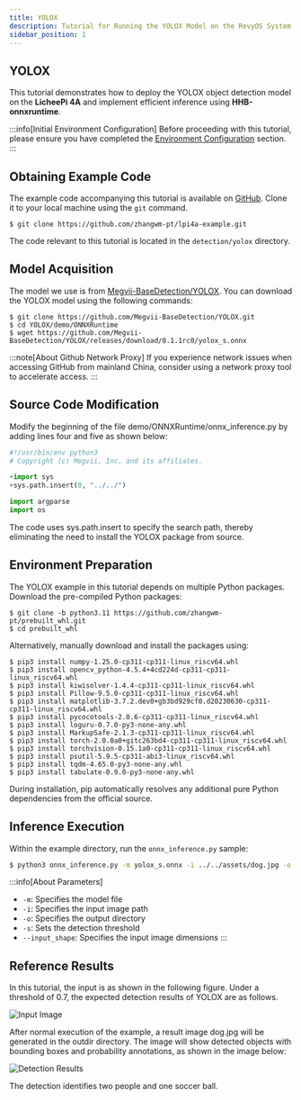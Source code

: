 ```yaml
---
title: YOLOX
description: Tutorial for Running the YOLOX Model on the RevyOS System
sidebar_position: 1
---
```




## YOLOX

This tutorial demonstrates how to deploy the YOLOX object detection model on the **LicheePi 4A** and implement efficient inference using **HHB-onnxruntime**.


:::info[Initial Environment Configuration]
Before proceeding with this tutorial, please ensure you have completed the [Environment Configuration](../../env) section.
:::

## Obtaining Example Code

The example code accompanying this tutorial is available on [GitHub](https://github.com/zhangwm-pt/lpi4a-example). Clone it to your local machine using the `git` command.

```shell-session
$ git clone https://github.com/zhangwm-pt/lpi4a-example.git
```
The code relevant to this tutorial is located in the `detection/yolox` directory.

## Model Acquisition

The model we use is from [Megvii-BaseDetection/YOLOX](https://github.com/Megvii-BaseDetection/YOLOX). You can download the YOLOX model using the following commands:

```shell-session
$ git clone https://github.com/Megvii-BaseDetection/YOLOX.git
$ cd YOLOX/demo/ONNXRuntime
$ wget https://github.com/Megvii-BaseDetection/YOLOX/releases/download/0.1.1rc0/yolox_s.onnx
```

:::note[About Github Network Proxy]
If you experience network issues when accessing GitHub from mainland China, consider using a network proxy tool to accelerate access.
:::

## Source Code Modification
Modify the beginning of the file demo/ONNXRuntime/onnx_inference.py by adding lines four and five as shown below:
```python
#!/usr/bin/env python3
# Copyright (c) Megvii, Inc. and its affiliates.

+import sys
+sys.path.insert(0, "../../")

import argparse
import os
```
The code uses sys.path.insert to specify the search path, thereby eliminating the need to install the YOLOX package from source.

## Environment Preparation

The YOLOX example in this tutorial depends on multiple Python packages. Download the pre-compiled Python packages:
```shell-session
$ git clone -b python3.11 https://github.com/zhangwm-pt/prebuilt_whl.git
$ cd prebuilt_whl
```

Alternatively, manually download and install the packages using:
```
$ pip3 install numpy-1.25.0-cp311-cp311-linux_riscv64.whl
$ pip3 install opencv_python-4.5.4+4cd224d-cp311-cp311-linux_riscv64.whl
$ pip3 install kiwisolver-1.4.4-cp311-cp311-linux_riscv64.whl
$ pip3 install Pillow-9.5.0-cp311-cp311-linux_riscv64.whl
$ pip3 install matplotlib-3.7.2.dev0+gb3bd929cf0.d20230630-cp311-cp311-linux_riscv64.whl
$ pip3 install pycocotools-2.0.6-cp311-cp311-linux_riscv64.whl
$ pip3 install loguru-0.7.0-py3-none-any.whl
$ pip3 install MarkupSafe-2.1.3-cp311-cp311-linux_riscv64.whl
$ pip3 install torch-2.0.0a0+gitc263bd4-cp311-cp311-linux_riscv64.whl
$ pip3 install torchvision-0.15.1a0-cp311-cp311-linux_riscv64.whl
$ pip3 install psutil-5.9.5-cp311-abi3-linux_riscv64.whl
$ pip3 install tqdm-4.65.0-py3-none-any.whl
$ pip3 install tabulate-0.9.0-py3-none-any.whl
```
During installation, pip automatically resolves any additional pure Python dependencies from the official source.


## Inference Execution

Within the example directory, run the `onnx_inference.py` sample:

```bash
$ python3 onnx_inference.py -m yolox_s.onnx -i ../../assets/dog.jpg -o outdir -s 0.7 --input_shape 640,640
```

:::info[About Parameters]

- `-m`: Specifies the model file
- `-i`: Specifies the input image path
- `-o`: Specifies the output directory
- `-s`: Sets the detection threshold
- `--input_shape`: Specifies the input image dimensions
:::

## Reference Results

In this tutorial, the input is as shown in the following figure. Under a threshold of 0.7, the expected detection results of YOLOX are as follows.

![Input Image](https://wiki.sipeed.com/hardware/zh/lichee/th1520/lpi4a/assets/application/yolox_detection_soccer_input.jpg)

After normal execution of the example, a result image dog.jpg will be generated in the outdir directory. The image will show detected objects with bounding boxes and probability annotations, as shown in the image below:

![Detection Results](https://wiki.sipeed.com/hardware/zh/lichee/th1520/lpi4a/assets/application/yolox_detection_soccer_output.jpg)

The detection identifies two people and one soccer ball.
